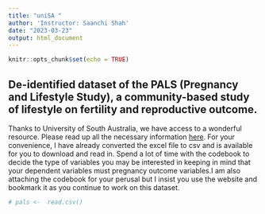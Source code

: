 ```yaml
---
title: "uniSA "
author: 'Instructor: Saanchi Shah'
date: "2023-03-23"
output: html_document
---
```


```r
knitr::opts_chunk$set(echo = TRUE)
```

## De-identified dataset of the PALS (Pregnancy and Lifestyle Study), a community-based study of lifestyle on fertility and reproductive outcome.
Thanks to University of South Australia, we have access to a wonderful resource. Please read up all the necessary information [here](https://data.unisa.edu.au/dap/Dataset.aspx?DatasetID=96137). 
For your convenience, I have already converted the excel file to csv and is available for you to download and read in. Spend a lot of time with the codebook to decide the type of variables you may be interested in keeping in mind that your dependent variables must pregnancy outcome variables.I am also attaching the codebook for your perusal but I insist you use the website and bookmark it as you continue to work on this dataset.

```r

# pals <-  read.csv()

```

